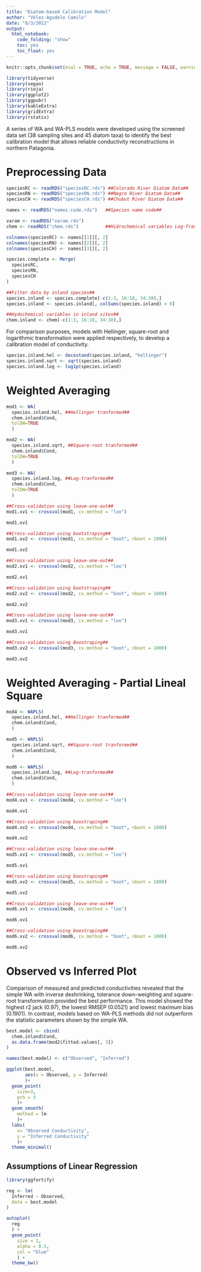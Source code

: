 ```yaml
---
title: "Diatom-based Calibration Model"
author: "Vélez-Agudelo Camilo"
date: "8/3/2022"
output:
  html_notebook:
    code_folding: "show"
    toc: yes
    toc_float: yes
---
```


```r
knitr::opts_chunk$set(eval = TRUE, echo = TRUE, message = FALSE, warning = FALSE)

library(tidyverse)
library(vegan)
library(rioja)
library(ggplot2)
library(ggpubr)
library(kableExtra)
library(gridExtra)
library(rstatix)
```

A series of WA and WA-PLS models were developed using the screened data set (38 sampling sites and 45 diatom taxa) to identify the best calibration model that allows reliable conductivity reconstructions in northern Patagonia.

# **Preprocessing Data** #
```r

speciesRC <- readRDS("speciesRC.rds") ##Colorado River Diatom Data##
speciesRN <- readRDS("speciesRN.rds") ##Negro River Diatom Data##
speciesCH <- readRDS("speciesCH.rds") ##Chubut River Diatom Data##

names <- readRDS("names.code.rds")   ##Species name code## 

varam <- readRDS("varam.rds")
chem <- readRDS("chem.rds")          ##Hidrochemical variables Log-Transformed##
```

```r
colnames(speciesRC) <- names[[1]][, 2]
colnames(speciesRN) <- names[[2]][, 2]
colnames(speciesCH) <- names[[3]][, 2]

species.complete <- Merge(
  speciesRC,
  speciesRN,
  speciesCH
)

##Filter data by inland species##
species.inland <- species.complete[-c(1:3, 16:18, 34:38),]
species.inland <- species.inland[, colSums(species.inland) > 0]

##Hydochemical variables in inland sites##
chem.inland <- chem[-c(1:3, 16:18, 34:38),]
```


For comparison purposes, models with Hellinger, square-root and logarithmic transformation were applied respectively, to develop a calibration model of conductivity.

```r

species.inland.hel <- decostand(species.inland, "hellinger")
species.inland.sqrt <- sqrt(species.inland)
species.inland.log <- log1p(species.inland)
```

# **Weighted Averaging** #
```r
mod1 <- WA(
  species.inland.hel, ##Hellinger tranformed##
  chem.inland$Cond,
  tolDW=TRUE
  )

mod2 <- WA(
  species.inland.sqrt, ##Square-root tranformed##
  chem.inland$Cond,
  tolDW=TRUE
  )

mod3 <- WA(
  species.inland.log, ##Log-tranformed##
  chem.inland$Cond,
  tolDW=TRUE
  )
```

```r
##Cross-validation using leave-one-out##
mod1.xv1 <- crossval(mod1, cv.method = "loo")
```

```r
mod1.xv1
```

```r
##Cross-validation using bootstraping##
mod1.xv2 <- crossval(mod1, cv.method = "boot", nboot = 1000)
```

```r
mod1.xv2
```

```r
##Cross-validation using leave-one-out##
mod2.xv1 <- crossval(mod2, cv.method = "loo")
```

```r
mod2.xv1
```

```r
##Cross-validation using bootstraping##
mod2.xv2 <- crossval(mod2, cv.method = "boot", nboot = 1000) 
```

```r
mod2.xv2
```

```r
##Cross-validation using leave-one-out##
mod3.xv1 <- crossval(mod3, cv.method = "loo")
```

```r
mod3.xv1
```

```r
##Cross-validation using Boostraping##
mod3.xv2 <- crossval(mod3, cv.method = "boot", nboot = 1000)
```

```r
mod3.xv2
```

# **Weighted Averaging - Partial Lineal Square** #
```r
mod4 <- WAPLS(
  species.inland.hel, ##Hellinger tranformed##
  chem.inland$Cond,
  )

mod5 <- WAPLS(
  species.inland.sqrt, ##Square-root tranformed##
  chem.inland$Cond,
  )

mod6 <- WAPLS(
  species.inland.log, ##Log-tranformed##
  chem.inland$Cond,
  )
```

```r
##Cross-validation using leave-one-out##
mod4.xv1 <- crossval(mod4, cv.method = "loo")
```

```r
mod4.xv1
```

```r
##Cross-validation using boostraping##
mod4.xv2 <- crossval(mod4, cv.method = "boot", nboot = 1000)
```

```r
mod4.xv2
```

```r
##Cross-validation using leave-one-out##
mod5.xv1 <- crossval(mod5, cv.method = "loo")
```

```r
mod5.xv1
```

```r
##Cross-validation using boostraping##
mod5.xv2 <- crossval(mod5, cv.method = "boot", nboot = 1000)
```

```r
mod5.xv2
```

```r
##Cross-validation using leave-one-out##
mod6.xv1 <- crossval(mod6, cv.method = "loo")
```

```r
mod6.xv1
```

```r
##Cross-validation using boostraping##
mod6.xv2 <- crossval(mod6, cv.method = "boot", nboot = 1000)
```

```r
mod6.xv2
```


# **Observed vs Inferred Plot** #


Comparison of measured and predicted conductivities revealed that the simple WA with inverse deshrinking, tolerance down-weighting and square-root transformation provided the best performance. This model showed the highest r2 jack (0.97), the lowest RMSEP (0.0521) and lowest maximum bias (0.1901). In contrast, models based on WA-PLS methods did not outperform the statistic parameters shown by the simple WA.

```r
best.model <- cbind(
  chem.inland$Cond,
  as.data.frame(mod2$fitted.values[, 3])
)

names(best.model) <- c("Observed", "Inferred")

ggplot(best.model,
       aes(x = Observed, y = Inferred)
       )+
  geom_point(
    size=3, 
    pch = 3
    )+
  geom_smooth(
    method = lm
    )+
  labs(
    x= "Observed Conductivity",
    y = "Inferred Conductivity"
    )+
  theme_minimal()
```

## Assumptions of Linear Regression ##
```r

library(ggfortify)

reg <- lm(
  Inferred ~ Observed,
  data = best.model
)

autoplot(
  reg
  ) +
  geom_point(
    size = 2,
    alpha = 0.5,
    col = "blue"
    ) + 
  theme_bw()
```

